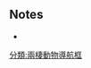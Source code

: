 {{navbox
| name = 有尾目
| title = 按[[亞目]]分類的現存的[[有尾目]]
| state = {{{state|autocollapse}}}
| bodyclass = hlist

| above =
* 界：[[動物界]]
* 門：[[脊索動物門]]
* 亞門：[[脊椎動物亞門]]
* 總綱：[[四足總綱]]
* 綱：[[兩棲綱]]

| image = [[File:Sal2.jpg|120px|Ambystoma opacum]]

| group1 = [[隱鰓鯢亞目]]
|  list1 =
* [[隱鰓鯢科]]
* [[小鯢科]]

| group2 = [[蠑螈亞目]]
|  list2 =
* [[鈍口螈科]]
* {{le|兩棲鯢科|Amphiumidae}}
* [[無肺螈科]]
* [[洞螈科]]
* [[急流螈科]]
* [[蠑螈科]]

| group3 = {{le|鰻螈亞目|Sirenoidea}}
|  list3 =
* {{le|鰻螈科|Sirenidae}}

}}<noinclude>
{{collapsible option}}

== Notes ==
* {{cite journal
  | last1 = Larson
  | first1 = A.
  | last2 = Dimmick
  | first2 = W.
  | year = 1993
  | title = Phylogenetic relationships of the salamander families: an analysis of the congruence among morphological and molecular characters
  | periodical = Herpetological Monographs
  | volume = 7
  | issue = 7
  | pages = 77–93
  | jstor = 1466953
  | doi = 10.2307/1466953
  }}

[[分類:兩棲動物導航框]]
</noinclude>